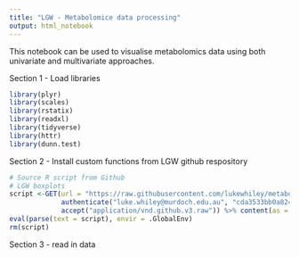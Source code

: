 ```yaml
---
title: "LGW - Metabolomice data processing"
output: html_notebook
---
```


This notebook can be used to visualise metabolomics data using both univariate and multivariate approaches. 

Section 1 - Load libraries

```r
library(plyr)
library(scales)
library(rstatix)
library(readxl)
library(tidyverse)
library(httr)
library(dunn.test)
```


Section 2 - Install custom functions from LGW github respository

```r
# Source R script from Github
# LGW boxplots
script <-GET(url = "https://raw.githubusercontent.com/lukewhiley/metabolomics_code/main/lgw_boxplots.r",
             authenticate("luke.whiley@murdoch.edu.au", "cda3533bb0a8248333824bd91029b48c367164d4"),
             accept("application/vnd.github.v3.raw")) %>% content(as = "text")
eval(parse(text = script), envir = .GlobalEnv)
rm(script)
```

Section 3 - read in data

```r

```

